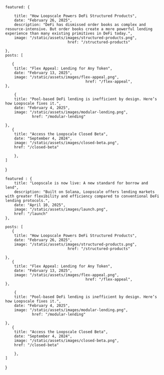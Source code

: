 
    featured: {
               
        title: "How Loopscale Powers DeFi Structured Products",
        date: "February 26, 2025",
        description: "DeFi has dismissed order books as complex and resource-intensive. But order books create a more powerful lending experience than many existing primitives in DeFi today.",
        image: "/static/assets/images/structured-products.png",
                                href: "/structured-products"

    },
    posts: [

       {
        title: "Flex Appeal: Lending for Any Token",
        date: "February 13, 2025",
        image: "/static/assets/images/flex-appeal.png",
                                        href: "/flex-appeal",
    },

        {
        title: "Pool-based DeFi lending is inefficient by design. Here’s how Loopscale fixes it.",
        date: "February 4, 2025",
        image: "/static/assets/images/modular-lending.png",
                href: "/modular-lending"

    },
       {
        title: "Access the Loopscale Closed Beta",
        date: "September 4, 2024",
        image: "/static/assets/images/closed-beta.png",
        href: "/closed-beta"

        },
    ]
}

    featured : {
        title: "Loopscale is now live: A new standard for borrow and lend",
        description: "Built on Solana, Loopscale offers lending markets with greater flexibility and efficiency compared to conventional DeFi lending protocols.",
        date: "April 10, 2025",
        image: "/static/assets/images/launch.png",
        href: "/launch"
    },
 
    posts: [
       {
        title: "How Loopscale Powers DeFi Structured Products",
        date: "February 26, 2025",
        image: "/static/assets/images/structured-products.png",
                                href: "/structured-products"

    },
       {
        title: "Flex Appeal: Lending for Any Token",
        date: "February 13, 2025",
        image: "/static/assets/images/flex-appeal.png",
                                        href: "/flex-appeal",
    },

        {
        title: "Pool-based DeFi lending is inefficient by design. Here’s how Loopscale fixes it.",
        date: "February 4, 2025",
        image: "/static/assets/images/modular-lending.png",
                href: "/modular-lending"

    },
       {
        title: "Access the Loopscale Closed Beta",
        date: "September 4, 2024",
        image: "/static/assets/images/closed-beta.png",
        href: "/closed-beta"

        },
    ]
}

